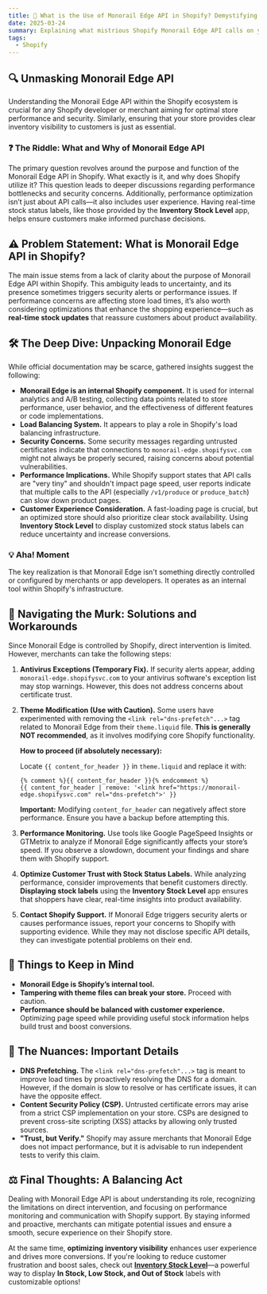 ```yaml
---
title: 🚀 What is the Use of Monorail Edge API in Shopify? Demystifying the Hidden Component
date: 2025-03-24
summary: Explaining what mistrious Shopify Monorail Edge API calls on your shopify store.
tags:
  - Shopify
---
```


## 🔍 Unmasking Monorail Edge API

Understanding the Monorail Edge API within the Shopify ecosystem is crucial for any Shopify developer or merchant aiming for optimal store performance and security. Similarly, ensuring that your store provides clear inventory visibility to customers is just as essential.

### ❓ The Riddle: What and Why of Monorail Edge API

The primary question revolves around the purpose and function of the Monorail Edge API in Shopify. What exactly is it, and why does Shopify utilize it? This question leads to deeper discussions regarding performance bottlenecks and security concerns. Additionally, performance optimization isn’t just about API calls—it also includes user experience. Having real-time stock status labels, like those provided by the **Inventory Stock Level** app, helps ensure customers make informed purchase decisions.

## ⚠️ Problem Statement: What is Monorail Edge API in Shopify?

The main issue stems from a lack of clarity about the purpose of Monorail Edge API within Shopify. This ambiguity leads to uncertainty, and its presence sometimes triggers security alerts or performance issues. If performance concerns are affecting store load times, it’s also worth considering optimizations that enhance the shopping experience—such as **real-time stock updates** that reassure customers about product availability.

## 🛠️ The Deep Dive: Unpacking Monorail Edge

While official documentation may be scarce, gathered insights suggest the following:

- **Monorail Edge is an internal Shopify component.** It is used for internal analytics and A/B testing, collecting data points related to store performance, user behavior, and the effectiveness of different features or code implementations.
- **Load Balancing System.** It appears to play a role in Shopify's load balancing infrastructure.
- **Security Concerns.** Some security messages regarding untrusted certificates indicate that connections to `monorail-edge.shopifysvc.com` might not always be properly secured, raising concerns about potential vulnerabilities.
- **Performance Implications.** While Shopify support states that API calls are "very tiny" and shouldn't impact page speed, user reports indicate that multiple calls to the API (especially `/v1/produce` or `produce_batch`) can slow down product pages.
- **Customer Experience Consideration.** A fast-loading page is crucial, but an optimized store should also prioritize clear stock availability. Using **Inventory Stock Level** to display customized stock status labels can reduce uncertainty and increase conversions.

### 💡 Aha! Moment

The key realization is that Monorail Edge isn't something directly controlled or configured by merchants or app developers. It operates as an internal tool within Shopify's infrastructure.

## 🧩 Navigating the Murk: Solutions and Workarounds

Since Monorail Edge is controlled by Shopify, direct intervention is limited. However, merchants can take the following steps:

1. **Antivirus Exceptions (Temporary Fix).** If security alerts appear, adding `monorail-edge.shopifysvc.com` to your antivirus software's exception list may stop warnings. However, this does not address concerns about certificate trust.
2. **Theme Modification (Use with Caution).** Some users have experimented with removing the `<link rel="dns-prefetch"...>` tag related to Monorail Edge from their `theme.liquid` file. **This is generally NOT recommended**, as it involves modifying core Shopify functionality.
    
    **How to proceed (if absolutely necessary):**
    
    Locate `{{ content_for_header }}` in `theme.liquid` and replace it with:
    
    ```
    {% comment %}{{ content_for_header }}{% endcomment %}
    {{ content_for_header | remove: '<link href="https://monorail-edge.shopifysvc.com" rel="dns-prefetch">' }}
    ```
    
    **Important:** Modifying `content_for_header` can negatively affect store performance. Ensure you have a backup before attempting this.
    
3. **Performance Monitoring.** Use tools like Google PageSpeed Insights or GTMetrix to analyze if Monorail Edge significantly affects your store’s speed. If you observe a slowdown, document your findings and share them with Shopify support.
4. **Optimize Customer Trust with Stock Status Labels.** While analyzing performance, consider improvements that benefit customers directly. **Displaying stock labels** using the **Inventory Stock Level** app ensures that shoppers have clear, real-time insights into product availability.
5. **Contact Shopify Support.** If Monorail Edge triggers security alerts or causes performance issues, report your concerns to Shopify with supporting evidence. While they may not disclose specific API details, they can investigate potential problems on their end.

## 📌 Things to Keep in Mind

- **Monorail Edge is Shopify’s internal tool.**
- **Tampering with theme files can break your store.** Proceed with caution.
- **Performance should be balanced with customer experience.** Optimizing page speed while providing useful stock information helps build trust and boost conversions.

## 🔎 The Nuances: Important Details

- **DNS Prefetching.** The `<link rel="dns-prefetch"...>` tag is meant to improve load times by proactively resolving the DNS for a domain. However, if the domain is slow to resolve or has certificate issues, it can have the opposite effect.
- **Content Security Policy (CSP).** Untrusted certificate errors may arise from a strict CSP implementation on your store. CSPs are designed to prevent cross-site scripting (XSS) attacks by allowing only trusted sources.
- **"Trust, but Verify."** Shopify may assure merchants that Monorail Edge does not impact performance, but it is advisable to run independent tests to verify this claim.

## ⚖️ Final Thoughts: A Balancing Act

Dealing with Monorail Edge API is about understanding its role, recognizing the limitations on direct intervention, and focusing on performance monitoring and communication with Shopify support. By staying informed and proactive, merchants can mitigate potential issues and ensure a smooth, secure experience on their Shopify store.

At the same time, **optimizing inventory visibility** enhances user experience and drives more conversions. If you're looking to reduce customer frustration and boost sales, check out [**Inventory Stock Level**](https://apps.shopify.com/inventory-stock-status)—a powerful way to display **In Stock, Low Stock, and Out of Stock** labels with customizable options!